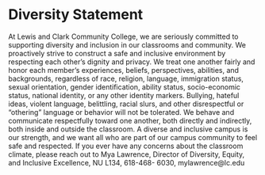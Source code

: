 # Diversity Statement

At Lewis and Clark Community College, we are seriously committed to supporting diversity and inclusion in our classrooms and community. We proactively strive to construct a safe and inclusive environment by respecting each other’s dignity and privacy. We treat one another fairly and honor each member’s experiences, beliefs, perspectives, abilities, and backgrounds, regardless of race, religion, language, immigration status, sexual orientation, gender identification, ability status, socio-economic status, national identity, or any other identity markers. Bullying, hateful ideas, violent language, belittling, racial slurs, and other disrespectful or “othering” language or behavior will not be tolerated. We behave and communicate respectfully toward one another, both directly and indirectly, both inside and outside the classroom. A diverse and inclusive campus is our strength, and we want all who are part of our campus community to feel safe and respected. If you ever have any concerns about the classroom climate, please reach out to Mya Lawrence, Director of Diversity, Equity, and Inclusive Excellence, NU L134, 618-468- 6030, mylawrence@lc.edu
